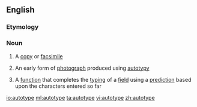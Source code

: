 ==English==

===Etymology===
{{prefix|auto|type}}

===Noun===
{{wikipedia}}
{{en-noun|s|-}}

# {{context|dated|countable}} A [[copy]] or [[facsimile]]
# {{context|dated|countable}} An early form of [[photograph]] produced using [[autotypy]]
# {{context|uncountable|computing}} A [[function]] that completes the [[typing]] of a [[field]] using a [[prediction]] based upon the characters entered so far

[[io:autotype]]
[[ml:autotype]]
[[ta:autotype]]
[[vi:autotype]]
[[zh:autotype]]